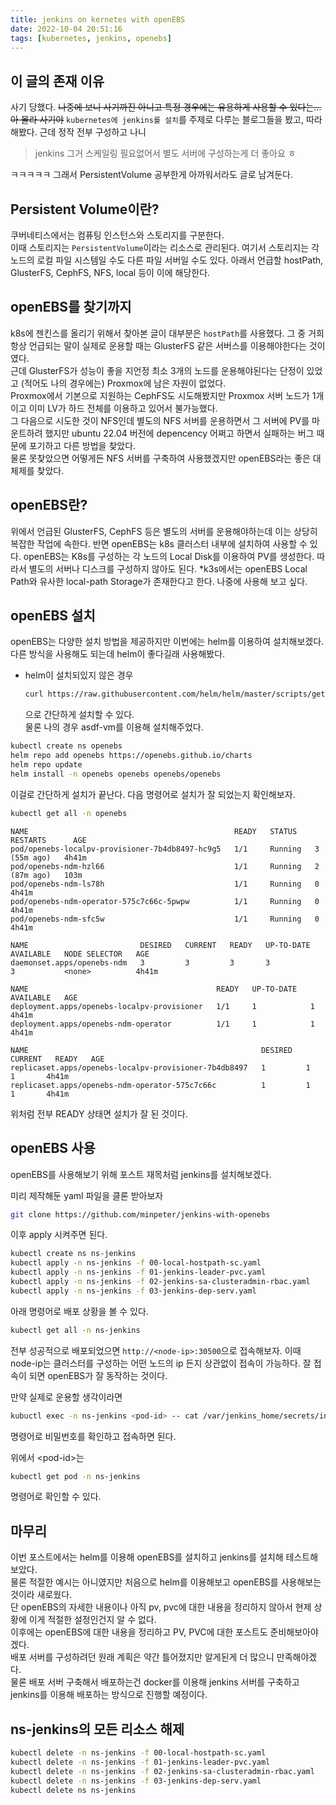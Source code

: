 ```yaml
---
title: jenkins on kernetes with openEBS
date: 2022-10-04 20:51:16
tags: [kubernetes, jenkins, openebs]
---
```


## 이 글의 존재 이유

사기 당했다.
~~나중에 보니 사기까진 아니고 특정 경우에는 유용하게 사용할 수 있다는... 아 몰라 사기야~~
`kubernetes에 jenkins를 설치`를 주제로 다루는 블로그들을 봤고, 따라해봤다.
근데 정작 전부 구성하고 나니

> jenkins 그거 스케일링 필요없어서 별도 서버에 구성하는게 더 좋아요 ㅎ

ㅋㅋㅋㅋㅋ 그래서 PersistentVolume 공부한게 아까워서라도 글로 남겨둔다.

## Persistent Volume이란?

쿠버네티스에서는 컴퓨팅 인스턴스와 스토리지를 구분한다.  
이때 스토리지는 `PersistentVolume`이라는 리소스로 관리된다.
여기서 스토리지는 각 노드의 로컬 파일 시스템일 수도 다른 파일 서버일 수도 있다.
아래서 언급할 hostPath, GlusterFS, CephFS, NFS, local 등이 이에 해당한다.

## openEBS를 찾기까지

k8s에 젠킨스를 올리기 위해서 찾아본 글이 대부분은 `hostPath`를 사용했다.
그 중 거희 항상 언급되는 말이 실제로 운용할 때는 GlusterFS 같은 서버스를 이용해야한다는 것이였다.  
근데 GlusterFS가 성능이 좋을 지언정 최소 3개의 노드를 운용해야된다는 단정이 있었고 (적어도 나의 경우에는) Proxmox에 남은 자원이 없었다.  
Proxmox에서 기본으로 지원하는 CephFS도 시도해봤지만 Proxmox 서버 노드가 1개이고 이미 LV가 하드 전체를 이용하고 있어서 불가능했다.  
그 다음으로 시도한 것이 NFS인데 별도의 NFS 서버를 운용하면서 그 서버에 PV를 마운트하려 했지만 ubuntu 22.04 버전에 depencency 어쩌고 하면서 실패하는 버그 때문에 포기하고 다른 방법을 찾았다.  
물론 못찾았으면 어떻게든 NFS 서버를 구축하여 사용했겠지만 openEBS라는 좋은 대체제를 찾았다.

## openEBS란?

위에서 언급된 GlusterFS, CephFS 등은 별도의 서버를 운용해야하는데 이는 상당히 복잡한 작업에 속한다.
반면 openEBS는 k8s 클러스터 내부에 설치하여 사용할 수 있다.
openEBS는 K8s를 구성하는 각 노드의 Local Disk를 이용하여 PV를 생성한다.
따라서 별도의 서버나 디스크를 구성하지 않아도 된다.
\*k3s에서는 openEBS Local Path와 유사한 local-path Storage가 존재한다고 한다. 나중에 사용해 보고 싶다.

## openEBS 설치

openEBS는 다양한 설치 방법을 제공하지만 이번에는 helm를 이용하여 설치해보겠다.  
다른 방식을 사용해도 되는데 helm이 좋다길래 사용해봤다.

- helm이 설치되있지 않은 경우
  ```bash
  curl https://raw.githubusercontent.com/helm/helm/master/scripts/get-helm-3 | bash
  ```
  으로 간단하게 설치할 수 있다.  
   물론 나의 경우 asdf-vm를 이용해 설치해주었다.

```bash
kubectl create ns openebs
helm repo add openebs https://openebs.github.io/charts
helm repo update
helm install -n openebs openebs openebs/openebs
```

이걸로 간단하게 설치가 끝난다.
다음 명령어로 설치가 잘 되었는지 확인해보자.

```bash
kubectl get all -n openebs
```

```
NAME                                              READY   STATUS    RESTARTS      AGE
pod/openebs-localpv-provisioner-7b4db8497-hc9g5   1/1     Running   3 (55m ago)   4h41m
pod/openebs-ndm-hzl66                             1/1     Running   2 (87m ago)   103m
pod/openebs-ndm-ls78h                             1/1     Running   0             4h41m
pod/openebs-ndm-operator-575c7c66c-5pwpw          1/1     Running   0             4h41m
pod/openebs-ndm-sfc5w                             1/1     Running   0             4h41m

NAME                         DESIRED   CURRENT   READY   UP-TO-DATE   AVAILABLE   NODE SELECTOR   AGE
daemonset.apps/openebs-ndm   3         3         3       3            3           <none>          4h41m

NAME                                          READY   UP-TO-DATE   AVAILABLE   AGE
deployment.apps/openebs-localpv-provisioner   1/1     1            1           4h41m
deployment.apps/openebs-ndm-operator          1/1     1            1           4h41m

NAME                                                    DESIRED   CURRENT   READY   AGE
replicaset.apps/openebs-localpv-provisioner-7b4db8497   1         1         1       4h41m
replicaset.apps/openebs-ndm-operator-575c7c66c          1         1         1       4h41m
```

위처럼 전부 READY 상태면 설치가 잘 된 것이다.

## openEBS 사용

openEBS를 사용해보기 위해 포스트 재목처럼 jenkins를 설치해보겠다.

미리 제작해둔 yaml 파일을 클론 받아보자

```bash
git clone https://github.com/minpeter/jenkins-with-openebs
```

이후 apply 시켜주면 된다.

```bash
kubectl create ns ns-jenkins
kubectl apply -n ns-jenkins -f 00-local-hostpath-sc.yaml
kubectl apply -n ns-jenkins -f 01-jenkins-leader-pvc.yaml
kubectl apply -n ns-jenkins -f 02-jenkins-sa-clusteradmin-rbac.yaml
kubectl apply -n ns-jenkins -f 03-jenkins-dep-serv.yaml
```

아래 명령어로 배포 상황을 볼 수 있다.

```bash
kubectl get all -n ns-jenkins
```

전부 성공적으로 배포되었으면 `http://<node-ip>:30500`으로 접속해보자.
이때 node-ip는 클러스터를 구성하는 어떤 노드의 ip 든지 상관없이 접속이 가능하다.
잘 접속이 되면 openEBS가 잘 동작하는 것이다.

만약 실제로 운용할 생각이라면

```bash
kubuctl exec -n ns-jenkins <pod-id> -- cat /var/jenkins_home/secrets/initialAdminPassword
```

명령어로 비밀번호를 확인하고 접속하면 된다.

위에서 &lt;pod-id&gt;는

```bash
kubectl get pod -n ns-jenkins
```

명령어로 확인할 수 있다.

## 마무리

이번 포스트에서는 helm를 이용해 openEBS를 설치하고 jenkins를 설치해 테스트해보았다.  
물론 적절한 예시는 아니였지만 처음으로 helm를 이용해보고 openEBS를 사용해보는 것이라 새로웠다.  
단 openEBS의 자세한 내용이나 아직 pv, pvc에 대한 내용을 정리하지 않아서 현제 상황에 이게 적절한 설정인건지 알 수 없다.  
이후에는 openEBS에 대한 내용을 정리하고 PV, PVC에 대한 포스트도 준비해보아야겠다.  
배포 서버를 구성하려던 원래 계획은 약간 틀어졌지만 알게된게 더 많으니 만족해야겠다.  
물론 배포 서버 구축해서 배포하는건 docker를 이용해 jenkins 서버를 구축하고 jenkins를 이용해 배포하는 방식으로 진행할 예정이다.

## ns-jenkins의 모든 리소스 해제

```bash
kubectl delete -n ns-jenkins -f 00-local-hostpath-sc.yaml
kubectl delete -n ns-jenkins -f 01-jenkins-leader-pvc.yaml
kubectl delete -n ns-jenkins -f 02-jenkins-sa-clusteradmin-rbac.yaml
kubectl delete -n ns-jenkins -f 03-jenkins-dep-serv.yaml
kubectl delete ns ns-jenkins
```
